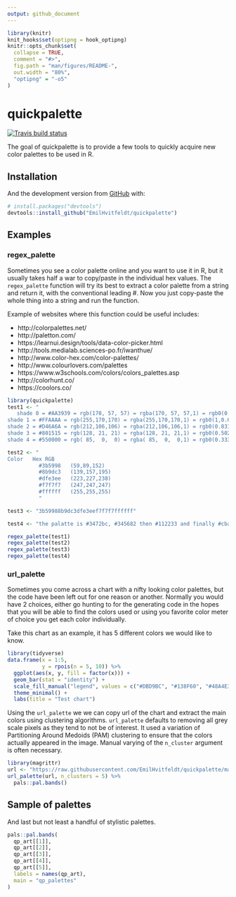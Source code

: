 ```yaml
---
output: github_document
---
```


<!-- README.md is generated from README.Rmd. Please edit that file -->

```r
library(knitr)
knit_hooks$set(optipng = hook_optipng)
knitr::opts_chunk$set(
  collapse = TRUE,
  comment = "#>",
  fig.path = "man/figures/README-",
  out.width = "80%",
  "optipng" = "-o5"
)
```
# quickpalette

[![Travis build status](https://travis-ci.org/EmilHvitfeldt/quickpalette.svg?branch=master)](https://travis-ci.org/EmilHvitfeldt/quickpalette)

The goal of quickpalette is to provide a few tools to quickly acquire new color palettes to be used in R. 

## Installation

And the development version from [GitHub](https://github.com/) with:

``` r
# install.packages("devtools")
devtools::install_github("EmilHvitfeldt/quickpalette")
```
## Examples

### regex_palette

Sometimes you see a color palette online and you want to use it in R, but it usually takes half a war to copy/paste in the individual hex values. The `regex_palette` function will try its best to extract a color palette from a string and return it, with the conventional leading #. Now you just copy-paste the whole thing into a string and run the function.

Example of websites where this function could be useful includes:

- http://colorpalettes.net/
- http://paletton.com/
- https://learnui.design/tools/data-color-picker.html
- http://tools.medialab.sciences-po.fr/iwanthue/
- http://www.color-hex.com/color-palettes/
- http://www.colourlovers.com/palettes
- https://www.w3schools.com/colors/colors_palettes.asp
- http://colorhunt.co/
- https://coolors.co/

```r
library(quickpalette)
test1 <- "
   shade 0 = #AA3939 = rgb(170, 57, 57) = rgba(170, 57, 57,1) = rgb0(0.667,0.224,0.224)
shade 1 = #FFAAAA = rgb(255,170,170) = rgba(255,170,170,1) = rgb0(1,0.667,0.667)
shade 2 = #D46A6A = rgb(212,106,106) = rgba(212,106,106,1) = rgb0(0.831,0.416,0.416)
shade 3 = #801515 = rgb(128, 21, 21) = rgba(128, 21, 21,1) = rgb0(0.502,0.082,0.082)
shade 4 = #550000 = rgb( 85,  0,  0) = rgba( 85,  0,  0,1) = rgb0(0.333,0,0)" 

test2 <- "
Color	Hex	RGB
          #3b5998	(59,89,152)
          #8b9dc3	(139,157,195)
          #dfe3ee	(223,227,238)
          #f7f7f7	(247,247,247)
          #ffffff	(255,255,255)
          "

test3 <- "3b59988b9dc3dfe3eef7f7f7ffffff"

test4 <- "the palatte is #3472bc, #345682 then #112233 and finally #cbac43"

regex_palette(test1)
regex_palette(test2)
regex_palette(test3)
regex_palette(test4)
```

### url_palette

Sometimes you come across a chart with a nifty looking color palettes, but the code have been left out for one reason or another. Normally you would have 2 choices, either go hunting to for the generating code in the hopes that you will be able to find the colors used or using you favorite color meter of choice you get each color individually.  

Take this chart as an example, it has 5 different colors we would like to know.

```r
library(tidyverse)
data.frame(x = 1:5,
           y = rpois(n = 5, 10)) %>%
  ggplot(aes(x, y, fill = factor(x))) +
  geom_bar(stat = "identity") +
  scale_fill_manual("legend", values = c("#DBD9BC", "#138F60", "#48A4E3", "#DE8E08", "#ECE134")) +
  theme_minimal() +
  labs(title = "Test chart")
```

Using the `url_palette` we we can copy url of the chart and extract the main colors using clustering algorithms. `url_palette` defaults to removing all grey scale pixels as they tend to not be of interest. It used a variation of Partitioning Around Medoids (PAM) clustering to ensure that the colors actually appeared in the image. Manual varying of the `n_cluster` argument is often necessary. 

```r
library(magrittr)
url <- "https://raw.githubusercontent.com/EmilHvitfeldt/quickpalette/master/man/figures/README-testchart-1.png"
url_palette(url, n_clusters = 5) %>%
  pals::pal.bands()
```

## Sample of palettes

And last but not least a handful of stylistic palettes.

```r
pals::pal.bands(
  qp_art[[1]],
  qp_art[[2]],
  qp_art[[3]],
  qp_art[[4]],
  qp_art[[5]],
  labels = names(qp_art),
  main = "qp_palettes"
)
```

